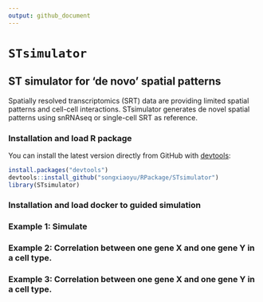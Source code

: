 ```yaml
---
output: github_document
---
```

<!-- README.md is generated from README.Rmd. Please edit that file -->

# `STsimulator`

## ST simulator for 'de novo' spatial patterns

Spatially resolved transcriptomics (SRT) data are providing limited spatial patterns and cell-cell interactions. STsimulator generates de novel spatial patterns using snRNAseq or single-cell SRT as reference. 




### Installation and load R package 

You can install the latest version directly from GitHub with [devtools](https://github.com/hadley/devtools):

```R
install.packages("devtools")
devtools::install_github("songxiaoyu/RPackage/STsimulator")
library(STsimulator)
````

### Installation and load docker to guided simulation 

### Example 1: Simulate 



### Example 2: Correlation between one gene X and one gene Y in a cell type. 



### Example 3: Correlation between one gene X and one gene Y in a cell type. 






